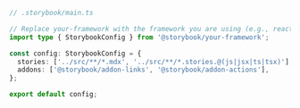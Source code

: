```ts
// .storybook/main.ts

// Replace your-framework with the framework you are using (e.g., react-webpack5, vue3-webpack5)
import type { StorybookConfig } from '@storybook/your-framework';

const config: StorybookConfig = {
  stories: ['../src/**/*.mdx', '../src/**/*.stories.@(js|jsx|ts|tsx)'],
  addons: ['@storybook/addon-links', '@storybook/addon-actions'],
};

export default config;
```
